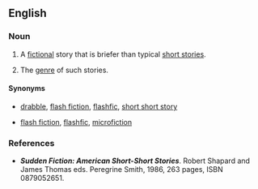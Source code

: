 ==English==

===Noun===
{{en-noun|head=[[sudden]] [[fiction]]}}

# {{label|en|countable}} A [[fictional]] story that is briefer than typical [[short story|short stories]].
# {{label|en|uncountable}} The [[genre]] of such stories.

====Synonyms====
* {{sense|individual story}} [[drabble]], [[flash fiction]], [[flashfic]], [[short short story]]
* {{sense|genre}} [[flash fiction]], [[flashfic]], [[microfiction]]

===References===
* '''''Sudden Fiction: American Short-Short Stories'''''. Robert Shapard and James Thomas eds. Peregrine Smith, 1986, 263 pages, ISBN 0879052651.